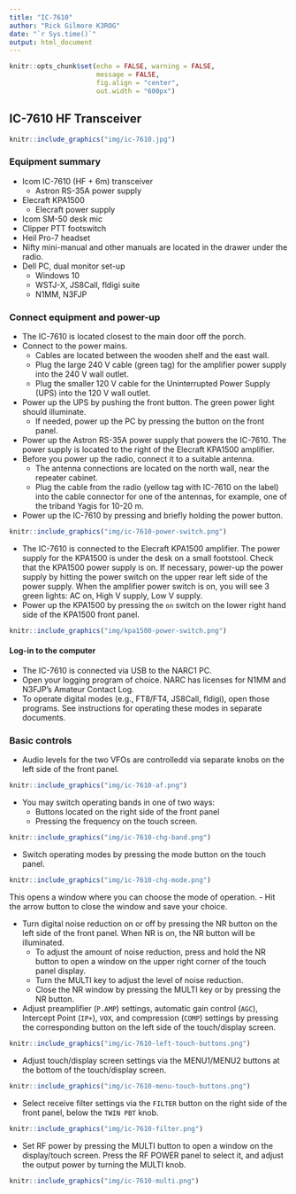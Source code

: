 ```yaml
---
title: "IC-7610"
author: "Rick Gilmore K3ROG"
date: "`r Sys.time()`"
output: html_document
---
```


```r
knitr::opts_chunk$set(echo = FALSE, warning = FALSE, 
                      message = FALSE,
                      fig.align = "center",
                      out.width = "600px")
```

## IC-7610 HF Transceiver

```r
knitr::include_graphics("img/ic-7610.jpg")
```

### Equipment summary

- Icom IC-7610 (HF + 6m) transceiver
    - Astron RS-35A power supply
- Elecraft KPA1500
  - Elecraft power supply
- Icom SM-50 desk mic
- Clipper PTT footswitch
- Heil Pro-7 headset
- Nifty mini-manual and other manuals are located in the drawer under the radio.
- Dell PC, dual monitor set-up
  - Windows 10
  - WSTJ-X, JS8Call, fldigi suite
  - N1MM, N3FJP

### Connect equipment and power-up

- The IC-7610 is located closest to the main door off the porch.
- Connect to the power mains.
    - Cables are located between the wooden shelf and the east wall.
    - Plug the large 240 V cable (green tag) for the amplifier power supply into the 240 V wall outlet.
    - Plug the smaller 120 V cable for the Uninterrupted Power Supply (UPS) into the 120 V wall outlet.
- Power up the UPS by pushing the front button. The green power light should illuminate.
    - If needed, power up the PC by pressing the button on the front panel.
- Power up the Astron RS-35A power supply that powers the IC-7610. 
The power supply is located to the right of the Elecraft KPA1500 amplifier.
- Before you power up the radio, connect it to a suitable antenna.
    - The antenna connections are located on the north wall, near the repeater cabinet.
    - Plug the cable from the radio (yellow tag with IC-7610 on the label) into the cable connector for one of the antennas, for example, one of the triband Yagis for 10-20 m.
- Power up the IC-7610 by pressing and briefly holding the power button.

```r
knitr::include_graphics("img/ic-7610-power-switch.png")
```

- The IC-7610 is connected to the Elecraft KPA1500 amplifier. The power supply for the KPA1500 is under the desk on a small footstool. Check that the KPA1500 power supply is on. If necessary, power-up the power supply by hitting the power switch on the upper rear left side of the power supply. When the amplifier power switch is on, you will see 3 green lights: AC on, High V supply, Low V supply.
- Power up the KPA1500 by pressing the `on` switch on the lower right hand side of the KPA1500 front panel.

```r
knitr::include_graphics("img/kpa1500-power-switch.png")
```

#### Log-in to the computer

- The IC-7610 is connected via USB to the NARC1 PC.
- Open your logging program of choice. NARC has licenses for N1MM and N3FJP's Amateur Contact Log.
- To operate digital modes (e.g., FT8/FT4, JS8Call, fldigi), open those programs. 
See instructions for operating these modes in separate documents.

### Basic controls

- Audio levels for the two VFOs are controlledd via separate knobs on the left side of the front panel.

```r
knitr::include_graphics("img/ic-7610-af.png")
```

- You may switch operating bands in one of two ways:
    - Buttons located on the right side of the front panel
    - Pressing the frequency on the touch screen.

```r
knitr::include_graphics("img/ic-7610-chg-band.png")
```

- Switch operating modes by pressing the mode button on the touch panel. 

```r
knitr::include_graphics("img/ic-7610-chg-mode.png")
```

This opens a window where you can choose the mode of operation.
    - Hit the arrow button to close the window and save your choice.
    
- Turn digital noise reduction on or off by pressing the NR button on the left side of the front panel. 
When NR is on, the NR button will be illuminated.
    - To adjust the amount of noise reduction, press and hold the NR button to open a window on the upper right corner of the touch panel display.
    - Turn the MULTI key to adjust the level of noise reduction.
    - Close the NR window by pressing the MULTI key or by pressing the NR button.
- Adjust preamplifier (`P.AMP`) settings, automatic gain control (`AGC`), Intercept Point (`IP+`), `VOX`, and compression (`COMP`) settings by pressing the corresponding button on the left side of the touch/display screen.

```r
knitr::include_graphics("img/ic-7610-left-touch-buttons.png")
```

- Adjust touch/display screen settings via the MENU1/MENU2 buttons at the bottom of the touch/display screen.

```r
knitr::include_graphics("img/ic-7610-menu-touch-buttons.png")
```

- Select receive filter settings via the `FILTER` button on the right side of the front panel, below the `TWIN PBT` knob.

```r
knitr::include_graphics("img/ic-7610-filter.png")
```

- Set RF power by pressing the MULTI button to open a window on the display/touch screen. Press the RF POWER panel to select it, and adjust the output power by turning the MULTI knob.

```r
knitr::include_graphics("img/ic-7610-multi.png")
```
